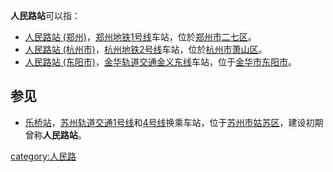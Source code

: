 '''人民路站'''可以指：
* [[人民路站_(郑州)|人民路站 (郑州)]]，[[郑州地铁|郑州地铁]][[郑州地铁1号线|1号线]]车站，位於[[郑州市|郑州市]][[二七区|二七区]]。
* [[人民路站_(杭州市)|人民路站 (杭州市)]]，[[杭州地铁|杭州地铁]][[郑州地铁2号线|2号线]]车站，位於[[杭州市|杭州市]][[萧山区|萧山区]]。
* [[人民路站_(东阳市)|人民路站 (东阳市)]]，[[金华轨道交通|金华轨道交通]][[金华轨道交通金义东线|金义东线]]车站，位于[[金华市|金华市]][[东阳市|东阳市]]。

== 参见 ==
* [[乐桥站|乐桥站]]，[[苏州轨道交通|苏州轨道交通]][[苏州轨道交通1号线|1号线]]和[[苏州轨道交通4号线|4号线]]换乘车站，位于[[苏州市|苏州市]][[姑苏区|姑苏区]]，建设初期曾称'''人民路站'''。

{{disambig|R|CAT=四字車站名消歧義}}
[[category:人民路|category:人民路]]